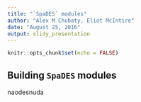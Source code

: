 ```yaml
---
title: "`SpaDES` modules"
author: "Alex M Chubaty, Eliot McIntire"
date: "August 25, 2016"
output: slidy_presentation
---
```


```r
knitr::opts_chunk$set(echo = FALSE)
```

## Building `SpaDES` modules

naodesnuda
